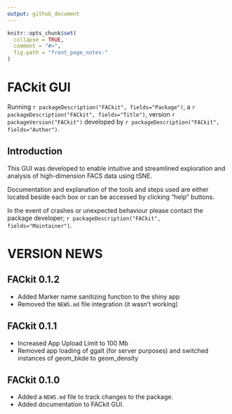 ```yaml
---
output: github_document
---
```


<!-- front_page_notes.md is generated from front_page_notes.Rmd. Please edit that file -->

```r
knitr::opts_chunk$set(
  collapse = TRUE,
  comment = "#>",
  fig.path = "front_page_notes-"
)
```


# FACkit GUI

Running `r packageDescription("FACkit", fields="Package")`, a `r packageDescription("FACkit", fields="Title")`, version `r packageVersion("FACkit")` developed by `r packageDescription("FACkit", fields="Author")`. 

## Introduction

This GUI was developed to enable intuitive and streamlined exploration and analysis of high-dimension FACS data using tSNE.

Documentation and explanation of the tools and steps used are either located beside each box or can be accessed by clicking "help" buttons.

In the event of crashes or unexpected behaviour please contact the package developer; `r packageDescription("FACkit", fields="Maintainer")`.

# VERSION NEWS

## FACkit 0.1.2

* Added Marker name sanitizing function to the shiny app
* Removed the `NEWS.md` file integration (it wasn't working)

## FACkit 0.1.1

* Increased App Upload Limit to 100 Mb
* Removed app loading of ggalt (for server purposes) and switched instances of geom_bkde to geom_density 

## FACkit 0.1.0

* Added a `NEWS.md` file to track changes to the package.
* Added documentation to FACkit GUI.
